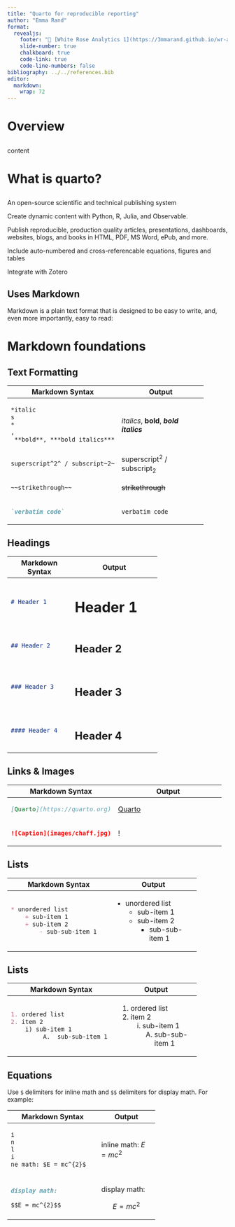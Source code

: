 ```yaml
---
title: "Quarto for reproducible reporting"
author: "Emma Rand"
format: 
  revealjs:
    footer: "🔗 [White Rose Analytics 1](https://3mmarand.github.io/wr-analytics-1)"
    slide-number: true
    chalkboard: true
    code-link: true
    code-line-numbers: false
bibliography: ../../references.bib
editor: 
  markdown: 
    wrap: 72
---
```


# Overview

## 

content

# What is quarto?

## 

An open-source scientific and technical publishing system

Create dynamic content with Python, R, Julia, and Observable.

Publish reproducible, production quality articles, presentations,
dashboards, websites, blogs, and books in HTML, PDF, MS Word, ePub, and
more.

Include auto-numbered and cross-referencable equations, figures and
tables

Integrate with Zotero

## Uses Markdown

Markdown is a plain text format that is designed to be easy to write,
and, even more importantly, easy to read:

# Markdown foundations

## Text Formatting

+-------------------------------+-------------------------------+
| Markdown Syntax               | Output                        |
+===============================+===============================+
| ``` markdown                  | *italics*, **bold**, ***bold  |
| *italic                       | italics***                    |
| s                             |                               |
| *                             |                               |
| ,                             |                               |
|  **bold**, ***bold italics*** |                               |
| ```                           |                               |
+-------------------------------+-------------------------------+
| ``` markdown                  | superscript^2^ / subscript~2~ |
| superscript^2^ / subscript~2~ |                               |
| ```                           |                               |
+-------------------------------+-------------------------------+
| ``` markdown                  | ~~strikethrough~~             |
| ~~strikethrough~~             |                               |
| ```                           |                               |
+-------------------------------+-------------------------------+
| ``` markdown                  | `verbatim code`               |
| `verbatim code`               |                               |
| ```                           |                               |
+-------------------------------+-------------------------------+

## Headings

+----------------+-------------------------------+
| Markdown       | Output                        |
| Syntax         |                               |
+================+===============================+
| ``` markdown   | # Header 1 {.heading-output}  |
| # Header 1     |                               |
| ```            |                               |
+----------------+-------------------------------+
| ``` markdown   | ## Header 2 {.heading-output} |
| ## Header 2    |                               |
| ```            |                               |
+----------------+-------------------------------+
| ``` markdown   | #                             |
| ### Header 3   | ## Header 3 {.heading-output} |
| ```            |                               |
+----------------+-------------------------------+
| ``` markdown   | #                             |
| #### Header 4  |                               |
| ```            | #                             |
|                | ## Header 4 {.heading-output} |
+----------------+-------------------------------+

## Links & Images

+-----------------------------------+-----------------------------------+
| Markdown Syntax                   | Output                            |
+===================================+===================================+
| ``` markdown                      | [Quarto](https://quarto.org)      |
| [Quarto](https://quarto.org)      |                                   |
| ```                               |                                   |
+-----------------------------------+-----------------------------------+
| ``` markdown                      | !                                 |
| ![Caption](images/chaff.jpg)      | [](images/chaff.jpg){width="300"} |
| ```                               |                                   |
+-----------------------------------+-----------------------------------+

## Lists

+-------------------------------+-----------------------------+
| Markdown Syntax               | Output                      |
+===============================+=============================+
| ``` markdown                  | -   unordered list          |
| * unordered list              |     -   sub-item 1          |
|     + sub-item 1              |     -   sub-item 2          |
|     + sub-item 2              |         -   sub-sub-item 1  |
|         - sub-sub-item 1      |                             |
| ```                           |                             |
+-------------------------------+-----------------------------+

## Lists

+-------------------------------+-----------------------------+
| Markdown Syntax               | Output                      |
+===============================+=============================+
| ``` markdown                  | 1.  ordered list            |
| 1. ordered list               | 2.  item 2                  |
| 2. item 2                     |     i)  sub-item 1          |
|     i) sub-item 1             |         A.  sub-sub-item 1  |
|          A.  sub-sub-item 1   |                             |
| ```                           |                             |
+-------------------------------+-----------------------------+

## Equations

Use `$` delimiters for inline math and `$$` delimiters for display math.
For example:

+-----------------------+-----------------------+
| Markdown Syntax       | Output                |
+=======================+=======================+
| ``` markdown          | inline math:          |
| i                     | $E=mc^{2}$            |
| n                     |                       |
| l                     |                       |
| i                     |                       |
| ne math: $E = mc^{2}$ |                       |
| ```                   |                       |
+-----------------------+-----------------------+
| ``` markdown          | display math:         |
| display math:         |                       |
|                       | $$E = mc^{2}$$        |
| $$E = mc^{2}$$        |                       |
| ```                   |                       |
+-----------------------+-----------------------+
